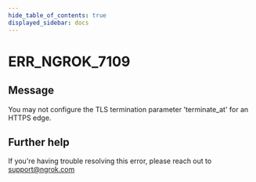 ```yaml
---
hide_table_of_contents: true
displayed_sidebar: docs
---
```



# ERR_NGROK_7109

## Message

You may not configure the TLS termination parameter 'terminate_at' for an HTTPS edge.

<ErrorDetails error="err_ngrok_7109" />

## Further help

If you're having trouble resolving this error, please reach out to [support@ngrok.com](mailto:support@ngrok.com?subject=Help%20with%20ERR_NGROK_7109)
